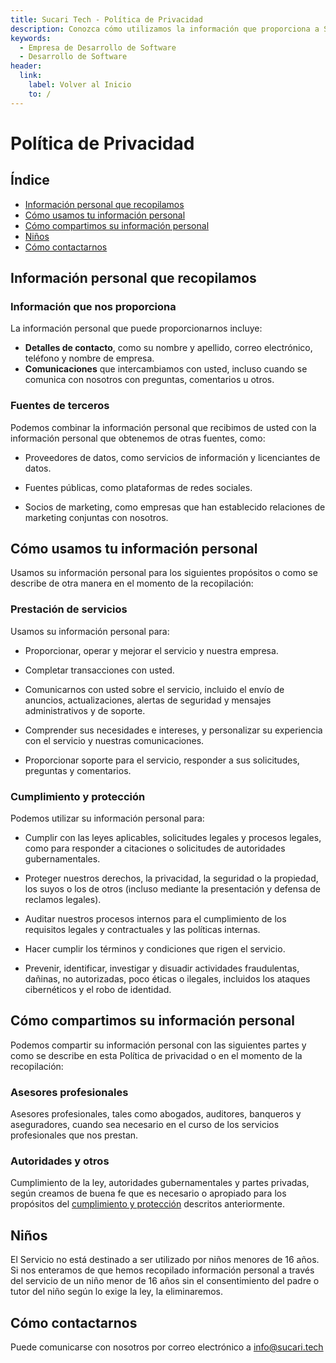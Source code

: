 ```yaml
---
title: Sucari Tech - Política de Privacidad
description: Conozca cómo utilizamos la información que proporciona a Sucari Tech
keywords:
  - Empresa de Desarrollo de Software
  - Desarrollo de Software
header:
  link:
    label: Volver al Inicio
    to: /
---
```


# Política de Privacidad

## Índice

- [Información personal que recopilamos](#)
- [Cómo usamos tu información personal](#)
- [Cómo compartimos su información personal](#)
- [Niños](#)
- [Cómo contactarnos](#)

## Información personal que recopilamos

### Información que nos proporciona

La información personal que puede proporcionarnos incluye:

- **Detalles de contacto**, como su nombre y apellido, correo electrónico, teléfono y nombre de empresa.
- **Comunicaciones** que intercambiamos con usted, incluso cuando se comunica con nosotros con preguntas, comentarios u otros.

### Fuentes de terceros

Podemos combinar la información personal que recibimos de usted con la información personal que obtenemos de otras fuentes, como:

- Proveedores de datos, como servicios de información y licenciantes de datos.

- Fuentes públicas, como plataformas de redes sociales.

- Socios de marketing, como empresas que han establecido relaciones de marketing conjuntas con nosotros.

## Cómo usamos tu información personal

Usamos su información personal para los siguientes propósitos o como se describe de otra manera en el momento de la recopilación:

### Prestación de servicios

Usamos su información personal para:

- Proporcionar, operar y mejorar el servicio y nuestra empresa.

- Completar transacciones con usted.

- Comunicarnos con usted sobre el servicio, incluido el envío de anuncios, actualizaciones, alertas de seguridad y mensajes administrativos y de soporte.

- Comprender sus necesidades e intereses, y personalizar su experiencia con el servicio y nuestras comunicaciones.

- Proporcionar soporte para el servicio, responder a sus solicitudes, preguntas y comentarios.

### Cumplimiento y protección

Podemos utilizar su información personal para:

- Cumplir con las leyes aplicables, solicitudes legales y procesos legales, como para responder a citaciones o solicitudes de autoridades gubernamentales.

- Proteger nuestros derechos, la privacidad, la seguridad o la propiedad, los suyos o los de otros (incluso mediante la presentación y defensa de reclamos legales).

- Auditar nuestros procesos internos para el cumplimiento de los requisitos legales y contractuales y las políticas internas.

- Hacer cumplir los términos y condiciones que rigen el servicio.

- Prevenir, identificar, investigar y disuadir actividades fraudulentas, dañinas, no autorizadas, poco éticas o ilegales, incluidos los ataques cibernéticos y el robo de identidad.

## Cómo compartimos su información personal

Podemos compartir su información personal con las siguientes partes y como se describe en esta Política de privacidad o en el momento de la recopilación:

### Asesores profesionales

Asesores profesionales, tales como abogados, auditores, banqueros y aseguradores, cuando sea necesario en el curso de los servicios profesionales que nos prestan.

### Autoridades y otros

Cumplimiento de la ley, autoridades gubernamentales y partes privadas, según creamos de buena fe que es necesario o apropiado para los propósitos del [cumplimiento y protección](#) descritos anteriormente.

## Niños

El Servicio no está destinado a ser utilizado por niños menores de 16 años. Si nos enteramos de que hemos recopilado información personal a través del servicio de un niño menor de 16 años sin el consentimiento del padre o tutor del niño según lo exige la ley, la eliminaremos.

## Cómo contactarnos

Puede comunicarse con nosotros por correo electrónico a info@sucari.tech
